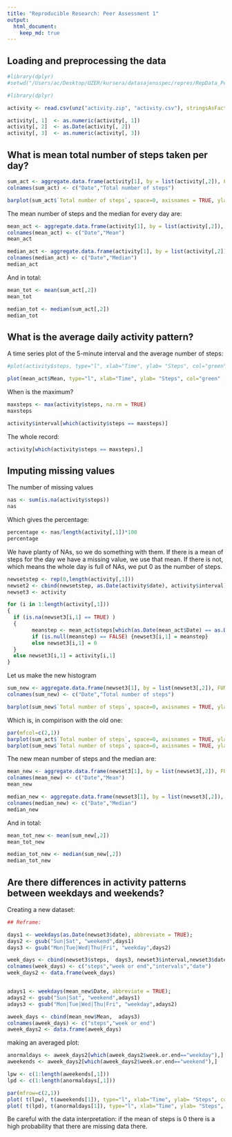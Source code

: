 ```yaml
---
title: "Reproducible Research: Peer Assessment 1"
output: 
  html_document:
    keep_md: true
---
```



## Loading and preprocessing the data

```r
#library(dplyr)
#setwd("/Users/ac/Desktop/UZER/kursera/datasajensspec/repres/RepData_PeerAssessment1/")
```

```r
#library(dplyr)

activity <- read.csv(unz("activity.zip", "activity.csv"), stringsAsFactors=FALSE,na.strings="Not Available",header = TRUE, fill = TRUE, sep = ",")

activity[, 1]  <- as.numeric(activity[, 1])
activity[, 2]  <- as.Date(activity[, 2])
activity[, 3]  <- as.numeric(activity[, 3])
```

## What is mean total number of steps taken per day?

```r
sum_act <- aggregate.data.frame(activity[1], by = list(activity[,2]), FUN=sum, na.rm=TRUE)
colnames(sum_act) <- c("Date","Total number of steps")

barplot(sum_act$`Total number of steps`, space=0, axisnames = TRUE, ylab="Number of steps", xlab = "Following day")
```

The mean number of steps and the median for every day are:
```r
mean_act <- aggregate.data.frame(activity[1], by = list(activity[,2]), FUN=mean, na.rm=TRUE)
colnames(mean_act) <- c("Date","Mean")
mean_act

median_act <- aggregate.data.frame(activity[1], by = list(activity[,2]), FUN=median, na.rm=TRUE)
colnames(median_act) <- c("Date","Median")
median_act
```

And in total:

```r
mean_tot <- mean(sum_act[,2])
mean_tot

median_tot <- median(sum_act[,2])
median_tot
```

## What is the average daily activity pattern?


A time series plot of the 5-minute interval and the average number of steps:
```r
#plot(activity$steps, type="l", xlab="Time", ylab= "Steps", col="green" , lwd=1)

plot(mean_act$Mean, type="l", xlab="Time", ylab= "Steps", col="green" , lwd=1)

```



When is the maximum?
```r

maxsteps <- max(activity$steps, na.rm = TRUE)
maxsteps

activity$interval[which(activity$steps == maxsteps)]
```

The whole record:
```r
activity[which(activity$steps == maxsteps),]
```

## Imputing missing values

The number of missing values
```r
nas <- sum(is.na(activity$steps))
nas
```

Which gives the percentage:
```r
percentage <- nas/length(activity[,1])*100
percentage
```

We have planty of NAs, so we do something with them. If there is a mean of steps for the day we have a missing value, we use that mean. If there is not, which means the whole day is full of NAs, we put 0 as the number of steps.

```r

newsetstep <- rep(0,length(activity[,1]))
newset2 <- cbind(newsetstep, as.Date(activity$date), activity$interval)
newset3 <- activity

for (i in 1:length(activity[,1]))
{
  if (is.na(newset3[i,1] == TRUE) )
  {
        meanstep <- mean_act$steps[which(as.Date(mean_act$Date) == as.Date(newset3[i,2]))]
        if (is.null(meanstep) == FALSE) {newset3[i,1] = meanstep}
        else newset3[i,1] = 0
  }
  else newset3[i,1] = activity[i,1]
}
```

Let us make the new histogram
```r
sum_new <- aggregate.data.frame(newset3[1], by = list(newset3[,2]), FUN=sum, na.rm=TRUE)
colnames(sum_new) <- c("Date","Total number of steps")

barplot(sum_new$`Total number of steps`, space=0, axisnames = TRUE, ylab="Number of steps", xlab = "Following day")
```

Which is, in compirison with the old one:

```r

par(mfcol=c(2,1))
barplot(sum_act$`Total number of steps`, space=0, axisnames = TRUE, ylab="Steps", xlab = "Following day",main="Measures with NA")
barplot(sum_new$`Total number of steps`, space=0, axisnames = TRUE, ylab="Steps", xlab = "Following day",main="Measures withou NA")
```

The new mean number of steps and the median are:
```r
mean_new <- aggregate.data.frame(newset3[1], by = list(newset3[,2]), FUN=mean, na.rm=TRUE)
colnames(mean_new) <- c("Date","Mean")
mean_new

median_new <- aggregate.data.frame(newset3[1], by = list(newset3[,2]), FUN=median, na.rm=TRUE)
colnames(median_new) <- c("Date","Median")
median_new
```

And in total:

```r
mean_tot_new <- mean(sum_new[,2])
mean_tot_new

median_tot_new <- median(sum_new[,2])
median_tot_new
```

## Are there differences in activity patterns between weekdays and weekends?


Creating a new dataset:
```r
## Reframe:

days1 <- weekdays(as.Date(newset3$date), abbreviate = TRUE);
days2 <- gsub("Sun|Sat", "weekend",days1)
days3 <- gsub("Mon|Tue|Wed|Thu|Fri", "weekday",days2)

week_days <- cbind(newset3$steps,  days3, newset3$interval,newset3$date)
colnames(week_days) <- c("steps","week or end","intervals","date")
week_days2 <- data.frame(week_days)


adays1 <- weekdays(mean_new$Date, abbreviate = TRUE);
adays2 <- gsub("Sun|Sat", "weekend",adays1)
adays3 <- gsub("Mon|Tue|Wed|Thu|Fri", "weekday",adays2)

aweek_days <- cbind(mean_new$Mean,  adays3)
colnames(aweek_days) <- c("steps","week or end")
aweek_days2 <- data.frame(aweek_days)

```


making an averaged plot:
```r

anormaldays <- aweek_days2[which(aweek_days2$week.or.end=="weekday"),]
aweekends <- aweek_days2[which(aweek_days2$week.or.end=="weekend"),]

lpw <- c(1:length(aweekends[,1]))
lpd <- c(1:length(anormaldays[,1]))

par(mfrow=c(2,1)) 
plot( t(lpw), t(aweekends[1]), type="l", xlab="Time", ylab= "Steps", col="green" , lwd=1,main="weekends")
plot( t(lpd), t(anormaldays[1]), type="l", xlab="Time", ylab= "Steps", col="red" , lwd=1,main="weekdays")
```

Be careful with the data interpretation: if the mean of steps is 0 there is a high probability that there are missing data there.

